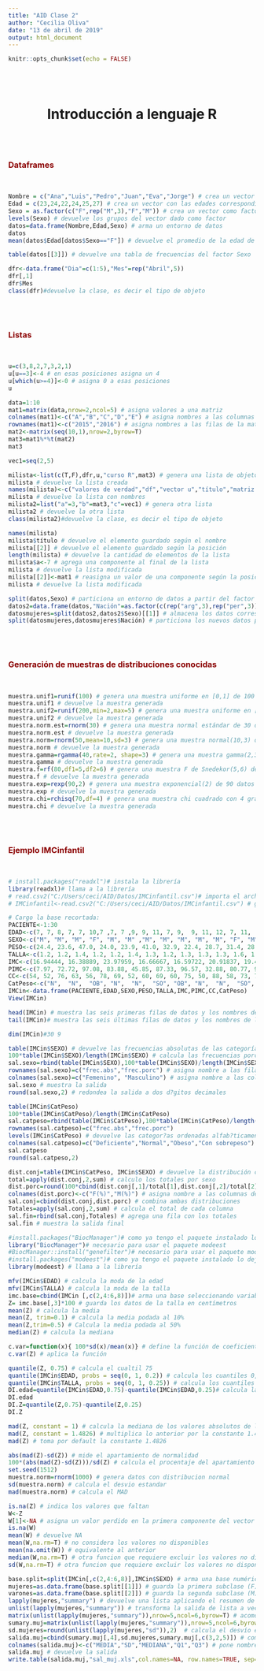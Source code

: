---
title: "AID Clase 2"
author: "Cecilia Oliva"
date: "13 de abril de 2019"
output: html_document
---

```{r setup, include=FALSE}
knitr::opts_chunk$set(echo = FALSE)
```

<br>
<br>

<center> <h1>Introducción a lenguaje R</h1> </center> 
<br>
<br>

### <span style="color:darkred">Dataframes</span>
<br>
```{r echo=TRUE}


Nombre = c("Ana","Luis","Pedro","Juan","Eva","Jorge") # crea un vector con los nombres
Edad = c(23,24,22,24,25,27) # crea un vector con las edades correspondientes 
Sexo = as.factor(c("F",rep("M",3),"F","M")) # crea un vector como factor con el sexo correspondiente 
levels(Sexo) # devuelve los grupos del vector dado como factor
datos=data.frame(Nombre,Edad,Sexo) # arma un entorno de datos
datos 
mean(datos$Edad[datos$Sexo=="F"]) # devuelve el promedio de la edad de las mujeres

table(datos[[3]]) # devuelve una tabla de frecuencias del factor Sexo

dfr<-data.frame("Dia"=c(1:5),"Mes"=rep("Abril",5))
dfr[,1]
dfr$Mes
class(dfr)#devuelve la clase, es decir el tipo de objeto

```
<br>
<br>

### <span style="color:darkred">Listas</span>
<br>
```{r echo=TRUE}

u=c(3,8,2,7,3,2,1)
u[u==3]<-4 # en esas posiciones asigna un 4   
u[which(u>=4)]<-0 # asigna 0 a esas posiciones
u

data=1:10
mat1=matrix(data,nrow=2,ncol=5) # asigna valores a una matriz
colnames(mat1)<-c("A","B","C","D","E") # asigna nombres a las columnas de la matriz
rownames(mat1)<-c("2015","2016") # asigna nombres a las filas de la matriz
mat2<-matrix(seq(10,1),nrow=2,byrow=T)
mat3=mat1%*%t(mat2)
mat3

vec1=seq(2,5)

milista<-list(c(T,F),dfr,u,"curso R",mat3) # genera una lista de objetos
milista # devuelve la lista creada
names(milista)<-c("valores de verdad","df","vector u","título","matriz 3") # asigna nombres a los elementos de la lista
milista # devuelve la lista con nombres 
milista2=list("a"=3,"b"=mat3,"c"=vec1) # genera otra lista
milista2 # devuelve la otra lista
class(milista2)#devuelve la clase, es decir el tipo de objeto

names(milista)
milista$título # devuelve el elemento guardado según el nombre
milista[[2]] # devuelve el elemento guardado según la posición
length(milista) # devuelve la cantidad de elementos de la lista
milista$a<-7 # agrega una componente al final de la lista
milista # devuelve la lista modificada
milista[[2]]<-mat1 # reasigna un valor de una componente según la posición
milista # devuelve la lista modificada

split(datos,Sexo) # particiona un entorno de datos a partir del factor Sexo
datos2=data.frame(datos,"Nación"=as.factor(c(rep("arg",3),rep("per",3)))) # agrega información al entorno de datos
datosmujeres=split(datos2,datos2$Sexo)[[1]] # almacena los datos correspondientes a la partición por mujeres
split(datosmujeres,datosmujeres$Nación) # particiona los nuevos datos por el factor Nación; es decir, se ha particionado un dataframe por dos factores

```
<br>
<br>

### <span style="color:darkred">Generación de muestras de distribuciones conocidas</span>
<br>
```{r echo=TRUE}

muestra.unif1=runif(100) # genera una muestra uniforme en [0,1] de 100 datos
muestra.unif1 # devuelve la muestra generada
muestra.unif2=runif(200,min=2,max=5) # genera una muestra uniforme en [2,5] de 200 datos
muestra.unif2 # devuelve la muestra generada
muestra.norm.est=rnorm(30) # genera una muestra normal estándar de 30 datos
muestra.norm.est # devuelve la muestra generada
muestra.norm=rnorm(50,mean=10,sd=3) # genera una muestra normal(10,3) de 50 datos
muestra.norm # devuelve la muestra generada
muestra.gamma=rgamma(40,rate=2, shape=3) # genera una muestra gamma(2,3) de 40 datos
muestra.gamma # devuelve la muestra generada
muestra.f=rf(80,df1=5,df2=6) # genera una muestra F de Snedekor(5,6) de 80 datos
muestra.f # devuelve la muestra generada
muestra.exp=rexp(90,2) # genera una muestra exponencial(2) de 90 datos
muestra.exp # devuelve la muestra generada
muestra.chi=rchisq(70,df=4) # genera una muestra chi cuadrado con 4 grados de libertad de 70 datos
muestra.chi # devuelve la muestra generada

```
<br>
<br>

### <span style="color:darkred">Ejemplo IMCinfantil</span>
<br>
```{r echo=TRUE}
# install.packages("readxl")# instala la librería
library(readxl)# llama a la librería
# read.csv2("C:/Users/ceci/AID/Datos/IMCinfantil.csv")# importa el archivo con la base de datos
# IMCinfantil<-read.csv2("C:/Users/ceci/AID/Datos/IMCinfantil.csv") # guarda la base de datos bajo un nombre

# Cargo la base recortada:
PACIENTE<-1:30
EDAD<-c(7, 7, 8, 7, 7, 10,7 ,7, 7 ,9, 9, 11, 7, 9,  9, 11, 12, 7, 11,  6,  8,  8,  7, 10,  7,  8, 10,  7,  9, 10)
SEXO<-c("M", "M", "M", "F", "M", "M" ,"M", "M", "M", "M", "M", "F", "M" ,"M" ,"F" ,"M", "M" ,"M" ,"M" ,"F" ,"F" ,"F", "F","F", "M" ,"M" ,"F", "F" ,"F" ,"M")  
PESO<-c(24.4, 23.6, 47.0, 24.0, 23.9, 41.0, 32.9, 22.4, 28.7, 31.4, 28.9, 51.2, 26.2, 58.5, 23.7, 25.5, 49.7, 39.6,42.5, 21.6, 38.0, 26.6, 20.4, 23.7, 21.4, 45.7, 51.3, 28.0, 26.9, 43.9)
TALLA<-c(1.2, 1.2, 1.4, 1.2, 1.2, 1.4, 1.3, 1.2, 1.3, 1.3, 1.3, 1.6, 1.3, 1.5, 1.3, 1.3, 1.7, 1.3, 1.5, 1.2, 1.3, 1.2, 1.2,1.3, 1.2, 1.4, 1.5, 1.3, 1.3, 1.5)
IMC<-c(16.94444, 16.38889, 23.97959, 16.66667, 16.59722, 20.91837, 19.46746, 15.55556, 16.98225, 18.57988,17.10059, 20.00000, 15.50296, 26.00000, 14.02367, 15.08876, 17.19723, 23.43195, 18.88889, 15.00000,22.48521, 18.47222, 14.16667, 14.02367, 14.86111, 23.31633, 22.80000, 16.56805, 15.91716, 19.51111)
PIMC<-c(7.97, 72.72, 97.08, 83.88, 45.85, 87.33, 96.57, 32.88, 80.77, 92.72, 55.54, 77.77, 70.70, 98.69,  3.25,2.07, 38.08, 98.75, 80.60, 39.97, 96.07, 71.06,  3.44,  2.02, 56.86, 98.99, 90.84, 57.50, 44.77, 84.89)
CC<-c(54, 52, 76, 63, 56, 78, 69, 52, 60, 69, 60, 75, 50, 88, 58, 73, 75, 76, 72, 52, 76, 54, 52, 56, 56, 78, 76, 57, 57, 76)
CatPeso<-c("N",  "N",  "OB", "N",  "N",  "SO", "OB", "N",  "N",  "SO", "N",  "N",  "N",  "OB", "D",  "D",  "N",  "OB","N" , "N",  "OB", "N",  "D",  "D",  "N",  "OB", "SO", "N",  "N",  "N" )
IMCin<-data.frame(PACIENTE,EDAD,SEXO,PESO,TALLA,IMC,PIMC,CC,CatPeso)
View(IMCin)

head(IMCin) # muestra las seis primeras filas de datos y los nombres de las columnas
tail(IMCin)# muestra las seis últimas filas de datos y los nombres de las columnas

dim(IMCin)#30 9

table(IMCin$SEXO) # devuelve las frecuencias absolutas de las categorías de la variable
100*table(IMCin$SEXO)/length(IMCin$SEXO) # calcula las frecuencias porcentuales
sal.sexo=rbind(table(IMCin$SEXO),100*table(IMCin$SEXO)/length(IMCin$SEXO)) # combina las dos frecuencias en una salida
rownames(sal.sexo)=c("frec.abs","frec.porc") # asigna nombre a las filas de la salida
colnames(sal.sexo)=c("Femenino", "Masculino") # asigna nombre a las columnas de la salida
sal.sexo # muestra la salida
round(sal.sexo,2) # redondea la salida a dos d?gitos decimales

table(IMCin$CatPeso)
100*table(IMCin$CatPeso)/length(IMCin$CatPeso)
sal.catpeso=rbind(table(IMCin$CatPeso),100*table(IMCin$CatPeso)/length(IMCin$CatPeso))
rownames(sal.catpeso)=c("frec.abs","frec.porc")
levels(IMCin$CatPeso) # devuelve las categor?as ordenadas alfab?ticamente
colnames(sal.catpeso)=c("Deficiente","Normal","Obeso","Con sobrepeso")
sal.catpeso 
round(sal.catpeso,2)

dist.conj=table(IMCin$CatPeso, IMCin$SEXO) # devuelve la distribución conjunta 
total=apply(dist.conj,2,sum) # calculo los totales por sexo
dist.porc=round(100*cbind(dist.conj[,1]/total[1],dist.conj[,2]/total[2]),2) # calcula la distribución porcentual por sexo
colnames(dist.porc)<-c("F(%)","M(%)") # asigna nombre a las columnas de la distribución porcentual
sal.conj=cbind(dist.conj,dist.porc) # combina ambas distribuciones
Totales=apply(sal.conj,2,sum) # calcula el total de cada columna
sal.fin=rbind(sal.conj,Totales) # agrega una fila con los totales
sal.fin # muestra la salida final

#install.packages("BiocManager")# como ya tengo el paquete instalado lo dejo comentado
library("BiocManager")# necesario para usar el paquete modeest
#BiocManager::install("genefilter")# necesario para usar el paquete modeest
#install.packages("modeest")# como ya tengo el paquete instalado lo dejo comentado
library(modeest) # llama a la librería

mfv(IMCin$EDAD) # calcula la moda de la edad
mfv(IMCin$TALLA) # calcula la moda de la talla
imc.base=cbind(IMCin [,c(2,4:6,8)])# arma una base seleccionando variables numéricas
Z= imc.base[,3]*100 # guarda los datos de la talla en centímetros
mean(Z) # calcula la media
mean(Z, trim=0.1) # calcula la media podada al 10%
mean(Z,trim=0.5) # Calcula la media podada al 50%
median(Z) # calcula la mediana 

c.var=function(x){ 100*sd(x)/mean(x)} # define la función de coeficiente de variación
c.var(Z) # aplica la función 

quantile(Z, 0.75) # calcula el cualtil 75
quantile(IMCin$EDAD, probs = seq(0, 1, 0.2)) # calcula los cuantiles 0, 20, 40, 60, 80 y 100
quantile(IMCin$TALLA, probs = seq(0, 1, 0.25)) # calcula los cuantiles 0, 25, 50, 75 y 100
DI.edad=quantile(IMCin$EDAD,0.75)-quantile(IMCin$EDAD,0.25)# calcula la desviación intercuartil
DI.edad
DI.Z=quantile(Z,0.75)-quantile(Z,0.25)
DI.Z

mad(Z, constant = 1) # calcula la mediana de los valores absolutos de los desvíos
mad(Z, constant = 1.4826) # multiplica lo anterior por la constante 1.4826
mad(Z) # toma por default la constante 1.4826

abs(mad(Z)-sd(Z)) # mide el apartamiento de normalidad
100*(abs(mad(Z)-sd(Z)))/sd(Z) # calcula el procentaje del apartamiento de normalidad
set.seed(1512)
muestra.norm=rnorm(1000) # genera datos con distribucion normal
sd(muestra.norm) # calcula el desvio estandar
mad(muestra.norm) # calcula el MAD

is.na(Z) # indica los valores que faltan
W<-Z 
W[1]<-NA # asigna un valor perdido en la primera componente del vector W
is.na(W)
mean(W) # devuelve NA
mean(W,na.rm=T) # no considera los valores no disponibles
mean(na.omit(W)) # equivalente al anterior
median(W,na.rm=T) # otra funcion que requiere excluir los valores no disponibles
sd(W,na.rm=T) # otra funcion que requiere excluir los valores no disponibles

base.split=split(IMCin[,c(2,4:6,8)],IMCin$SEXO) # arma una base numérica dividida según el sexo
mujeres=as.data.frame(base.split[[1]]) # guarda la primera subclase (F) como dataframe
varones=as.data.frame(base.split[[2]]) # guarda la segunda subclase (M) como dataframe
lapply(mujeres,"summary") # devuelve una lista aplicando el resumen de todas las variables de la base
unlist(lapply(mujeres,"summary")) # transforma la salida de lista a vector
matrix(unlist(lapply(mujeres,"summary")),nrow=5,ncol=6,byrow=T) # acomoda los elementos del vector en una matriz de modo tal que cada variable ocupe una fila
sumary.muj=matrix(unlist(lapply(mujeres,"summary")),nrow=5,ncol=6,byrow=T) # guarda los resúmenes estadísticos
sd.mujeres=round(unlist(lapply(mujeres,"sd")),2)  # calcula el desvío estándar de las variables de interés redondeado a dos dígitos decimales
salida.muj=cbind(sumary.muj[,4],sd.mujeres,sumary.muj[,c(3,2,5)]) # combina las columnas indicadas
colnames(salida.muj)<-c("MEDIA","SD","MEDIANA","Q1","Q3") # pone nombre a las columnas
salida.muj # devuelve la salida
write.table(salida.muj,"sal_muj.xls",col.names=NA, row.names=TRUE, sep="\t",quote=FALSE) # exporta la salida en un archivo excel separado por tabulaciones

```
